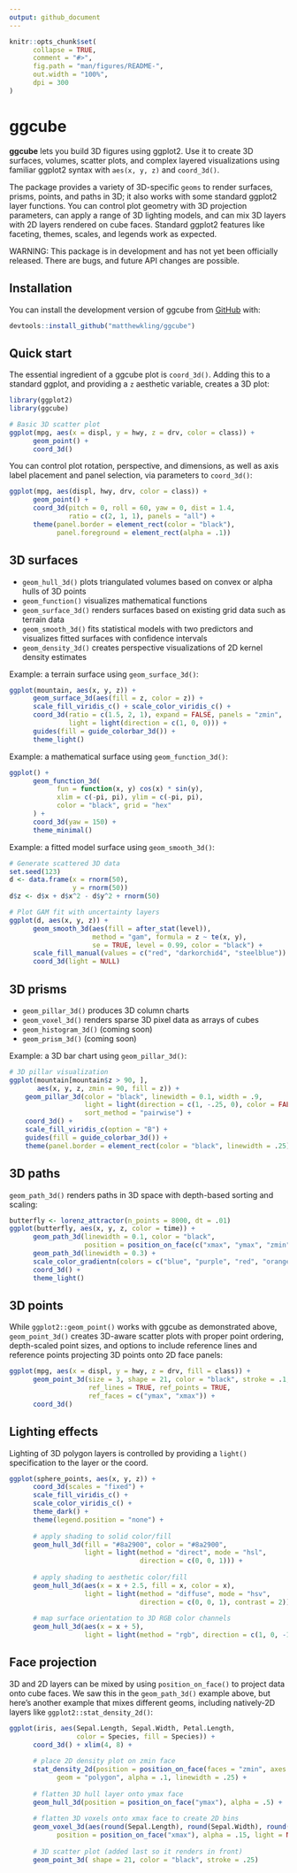 ```yaml
---
output: github_document
---
```


<!-- README.md is generated from README.Rmd. Please edit that file -->

```r
knitr::opts_chunk$set(
      collapse = TRUE,
      comment = "#>",
      fig.path = "man/figures/README-",
      out.width = "100%",
      dpi = 300
)
```

# ggcube

<!-- badges: start -->
<!-- badges: end -->

**ggcube** lets you build 3D figures using ggplot2. Use it to create 3D surfaces, volumes, scatter plots, and complex layered visualizations using familiar ggplot2 syntax with `aes(x, y, z)` and `coord_3d()`.

The package provides a variety of 3D-specific `geoms` to render surfaces, prisms, points, and paths in 3D; it also works with some standard ggplot2 layer functions. You can control plot geometry with 3D projection parameters, can apply a range of 3D lighting models, and can mix 3D layers with 2D layers rendered on cube faces. Standard ggplot2 features like faceting, themes, scales, and legends work as expected.

WARNING: This package is in development and has not yet been officially released. There are bugs, and future API changes are possible.


## Installation

You can install the development version of ggcube from [GitHub](https://github.com/matthewkling/ggcube) with:

``` r
devtools::install_github("matthewkling/ggcube")
```


## Quick start

The essential ingredient of a ggcube plot is `coord_3d()`. Adding this to a standard ggplot, and providing a `z` aesthetic variable, creates a 3D plot:

```r
library(ggplot2)
library(ggcube)

# Basic 3D scatter plot
ggplot(mpg, aes(x = displ, y = hwy, z = drv, color = class)) +
      geom_point() +
      coord_3d()
```

You can control plot rotation, perspective, and dimensions, as well as axis label placement and panel selection, via parameters to `coord_3d()`:

```r
ggplot(mpg, aes(displ, hwy, drv, color = class)) +
      geom_point() +
      coord_3d(pitch = 0, roll = 60, yaw = 0, dist = 1.4, 
               ratio = c(2, 1, 1), panels = "all") +
      theme(panel.border = element_rect(color = "black"),
            panel.foreground = element_rect(alpha = .1))
```

## 3D surfaces

- `geom_hull_3d()` plots triangulated volumes based on convex or alpha hulls of 3D points
- `geom_function()` visualizes mathematical functions
- `geom_surface_3d()` renders surfaces based on existing grid data such as terrain data
- `geom_smooth_3d()` fits statistical models with two predictors and visualizes fitted surfaces with confidence intervals
- `geom_density_3d()` creates perspective visualizations of 2D kernel density estimates 

Example: a terrain surface using `geom_surface_3d()`:

```r
ggplot(mountain, aes(x, y, z)) +
      geom_surface_3d(aes(fill = z, color = z)) +
      scale_fill_viridis_c() + scale_color_viridis_c() +
      coord_3d(ratio = c(1.5, 2, 1), expand = FALSE, panels = "zmin",
               light = light(direction = c(1, 0, 0))) +
      guides(fill = guide_colorbar_3d()) +
      theme_light()
```

Example: a mathematical surface using `geom_function_3d()`:

```r
ggplot() +
      geom_function_3d(
            fun = function(x, y) cos(x) * sin(y),
            xlim = c(-pi, pi), ylim = c(-pi, pi),
            color = "black", grid = "hex"
      ) +
      coord_3d(yaw = 150) +
      theme_minimal()
```
Example: a fitted model surface using `geom_smooth_3d()`:

```r
# Generate scattered 3D data
set.seed(123)
d <- data.frame(x = rnorm(50),
                y = rnorm(50))
d$z <- d$x + d$x^2 - d$y^2 + rnorm(50)

# Plot GAM fit with uncertainty layers
ggplot(d, aes(x, y, z)) + 
      geom_smooth_3d(aes(fill = after_stat(level)),
                     method = "gam", formula = z ~ te(x, y),
                     se = TRUE, level = 0.99, color = "black") +
      scale_fill_manual(values = c("red", "darkorchid4", "steelblue")) +
      coord_3d(light = NULL)
```


## 3D prisms

- `geom_pillar_3d()` produces 3D column charts
- `geom_voxel_3d()` renders sparse 3D pixel data as arrays of cubes
- `geom_histogram_3d()` (coming soon)
- `geom_prism_3d()` (coming soon)

Example: a 3D bar chart using `geom_pillar_3d()`:

```r
# 3D pillar visualization
ggplot(mountain[mountain$z > 90, ], 
       aes(x, y, z, zmin = 90, fill = z)) +
    geom_pillar_3d(color = "black", linewidth = 0.1, width = .9,
                   light = light(direction = c(1, -.25, 0), color = FALSE),
                   sort_method = "pairwise") +
    coord_3d() +
    scale_fill_viridis_c(option = "B") + 
    guides(fill = guide_colorbar_3d()) +
    theme(panel.border = element_rect(color = "black", linewidth = .25))
```

## 3D paths

`geom_path_3d()` renders paths in 3D space with depth-based sorting and scaling:

```r
butterfly <- lorenz_attractor(n_points = 8000, dt = .01)
ggplot(butterfly, aes(x, y, z, color = time)) +
      geom_path_3d(linewidth = 0.1, color = "black",
                   position = position_on_face(c("xmax", "ymax", "zmin"))) +
      geom_path_3d(linewidth = 0.3) +
      scale_color_gradientn(colors = c("blue", "purple", "red", "orange")) +
      coord_3d() +
      theme_light()
```


## 3D points

While `ggplot2::geom_point()` works with ggcube as demonstrated above, `geom_point_3d()` creates 3D-aware scatter plots with proper point ordering, depth-scaled point sizes, and options to include reference lines and reference points projecting 3D points onto 2D face panels:

```r
ggplot(mpg, aes(x = displ, y = hwy, z = drv, fill = class)) +
      geom_point_3d(size = 3, shape = 21, color = "black", stroke = .1,
                    ref_lines = TRUE, ref_points = TRUE,
                    ref_faces = c("ymax", "xmax")) +
      coord_3d()
```


## Lighting effects

Lighting of 3D polygon layers is controlled by providing a `light()` specification to the layer or the coord.

```r
ggplot(sphere_points, aes(x, y, z)) +
      coord_3d(scales = "fixed") +
      scale_fill_viridis_c() +
      scale_color_viridis_c() +
      theme_dark() +
      theme(legend.position = "none") +
      
      # apply shading to solid color/fill
      geom_hull_3d(fill = "#8a2900", color = "#8a2900",
                   light = light(method = "direct", mode = "hsl", 
                                 direction = c(0, 0, 1))) +
      
      # apply shading to aesthetic color/fill
      geom_hull_3d(aes(x = x + 2.5, fill = x, color = x),
                   light = light(method = "diffuse", mode = "hsv", 
                                 direction = c(0, 0, 1), contrast = 2)) +
      
      # map surface orientation to 3D RGB color channels
      geom_hull_3d(aes(x = x + 5),
                   light = light(method = "rgb", direction = c(1, 0, -1)))
```


## Face projection

3D and 2D layers can be mixed by using `position_on_face()` to project data onto cube faces. We saw this in the `geom_path_3d()` example above, but here's another example that mixes different geoms, including natively-2D layers like `ggplot2::stat_density_2d()`:

```r

ggplot(iris, aes(Sepal.Length, Sepal.Width, Petal.Length, 
                 color = Species, fill = Species)) +
      coord_3d() + xlim(4, 8) +
      
      # place 2D density plot on zmin face
      stat_density_2d(position = position_on_face(faces = "zmin", axes = c("x", "y")),
            geom = "polygon", alpha = .1, linewidth = .25) +
      
      # flatten 3D hull layer onto ymax face
      geom_hull_3d(position = position_on_face("ymax"), alpha = .5) +
      
      # flatten 3D voxels onto xmax face to create 2D bins
      geom_voxel_3d(aes(round(Sepal.Length), round(Sepal.Width), round(Petal.Length)),
            position = position_on_face("xmax"), alpha = .15, light = NULL) +
      
      # 3D scatter plot (added last so it renders in front)
      geom_point_3d( shape = 21, color = "black", stroke = .25)
```
